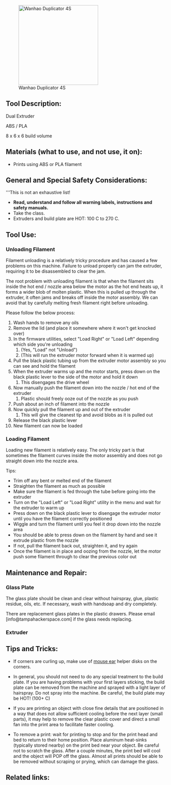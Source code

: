 [[File:Wanhao-4S.jpg|250px|thumb|right|Wanhao Duplicator 4S]]

== Tool Description: == 
Dual Extruder

ABS / PLA

8 x 6 x 6 build volume


== Materials (what to use, and not use, it on): ==                              
* Prints using ABS or PLA filament                                                                                 


== General and Special Safety Considerations: ==
'''This is not an exhaustive list!
* '''Read, understand and follow all warning labels, instructions and safety manuals.  '''
* Take the class.
*  Extruders and build plate are HOT:  100 C to 270 C.


== Tool Use: ==

=== Unloading Filament ===

Filament unloading is a relatively tricky procedure and has caused a few problems on this machine. Failure to unload properly can jam the extruder, requiring it to be disassembled to clear the jam. 

The root problem with unloading filament is that when the filament sits inside the hot end / nozzle area below the motor as the hot end heats up, it forms a wider blob of molten plastic. When this is pulled up through the extruder, it often jams and breaks off inside the motor assembly. We can avoid that by carefully melting fresh filament right before unloading.

Please follow the below process:

# Wash hands to remove any oils
# Remove the lid (and place it somewhere where it won't get knocked over)
# In the firmware utilities, select "Load Right" or "Load Left" depending which side you're unloading
## (Yes, "Load" not "Unload")
## (This will run the extruder motor forward when it is warmed up)
# Pull the black plastic tubing up from the extruder motor assembly so you can see and hold the filament 
# When the extruder warms up and the motor starts, press down on the black plastic lever to the side of the motor and hold it down
## This disengages the drive wheel
# Now manually push the filament down into the nozzle / hot end of the extruder
## Plastic should freely ooze out of the nozzle as you push
# Push about an inch of filament into the nozzle
# Now quickly pull the filament up and out of the extruder
## This will give the cleanest tip and avoid blobs as it is pulled out
# Release the black plastic lever
# New filament can now be loaded

=== Loading Filament ===
Loading new filament is relatively easy. The only tricky part is that sometimes the filament curves inside the motor assembly and does not go straight down into the nozzle area. 

Tips:
* Trim off any bent or melted end of the filament 
* Straighten the filament as much as possible
* Make sure the filament is fed through the tube before going into the extruder 
* Turn on the "Load Left" or "Load Right" utility in the menu and wait for the extruder to warm up
* Press down on the black plastic lever to disengage the extruder motor until you have the filament correctly positioned
* Wiggle and turn the filament until you feel it drop down into the nozzle area
* You should be able to press down on the filament by hand and see it extrude plastic from the nozzle
* If not, pull the filament back out, straighten it, and try again
* Once the filament is in place and oozing from the nozzle, let the motor push some filament through to clear the previous color out


== Maintenance and Repair: ==
=== Glass Plate ===
The glass plate should be clean and clear without hairspray, glue, plastic residue, oils, etc. If necessary, wash with handsoap and dry completely. 

There are replacement glass plates in the plastic drawers. Please email [info@tampahackerspace.com] if the glass needs replacing.

=== Extruder ===



== Tips and Tricks: ==
* If corners are curling up, make use of [http://www.makerbot.com/blog/2013/04/19/keep-corners-flat-with-makerwares-helper-discs/ mouse ear] helper disks on the corners.

*  In general, you should not need to do any special treatment to the build plate.  If you are having problems with your first layers sticking, the build plate can be removed from the machine and sprayed with a light layer of hairspray.  Do not spray into the machine.  Be careful, the build plate may be HOT!  (100+ C)

*  If you are printing an object with close fine details that are positioned in a way that does not allow sufficient cooling before the next layer (small parts), it may help to remove the clear plastic cover and direct a small fan into the print area to facilitate faster cooling.

*  To remove a print: wait for printing to stop and for the print head and bed to return to their home position.  Place aluminum heat-sinks (typically stored nearby) on the print bed near your object.  Be careful not to scratch the glass.  After a couple minutes, the print bed will cool and the object will POP off the glass.  Almost all prints should be able to be removed without scraping or prying, which can damage the glass.


== Related links: ==

